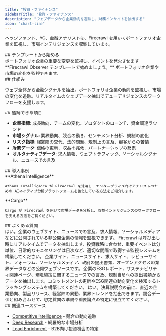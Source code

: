 ```yaml
---
title: "投資・ファイナンス"
sidebarTitle: "投資・ファイナンス"
description: "ウェブデータから企業動向を追跡し、財務インサイトを抽出する"
icon: "chart-line"
---
```


ヘッジファンド、VC、金融アナリストは、Firecrawl を用いてポートフォリオ企業を監視し、市場インテリジェンスを収集しています。

<div id="start-with-a-template">
  ## テンプレートから始める
</div>

<Card title="Firecrawl Observer" icon="github" href="https://github.com/mendableai/firecrawl-observer">
  ポートフォリオ企業の重要な変更を監視し、イベントを発火させます
</Card>

<Note>
  **Firecrawl Observer テンプレートで始めましょう。** ポートフォリオ企業や市場の変化を監視できます。
</Note>

<div id="how-it-works">
  ## 仕組み
</div>

ウェブ全体から金融シグナルを抽出。ポートフォリオ企業の動向を監視し、市場の変化を追跡。リアルタイムのウェブデータ抽出でデューデリジェンスのワークフローを支援します。

<div id="what-you-can-track">
  ## 追跡できる項目
</div>

* **企業指標**: 成長動向、チームの変化、プロダクトのローンチ、資金調達ラウンド
* **市場シグナル**: 業界動向、競合の動き、センチメント分析、規制の変化
* **リスク指標**: 経営陣の交代、法的問題、規制上の言及、顧客からの苦情
* **財務データ**: 価格の更新、収益の兆候、パートナーシップの発表
* **オルタナティブデータ**: 求人情報、ウェブトラフィック、ソーシャルシグナル、ニュースでの言及

<div id="customer-stories">
  ## 導入事例
</div>

<CardGroup cols={2}>
  <Card href="https://www.firecrawl.dev/blog/how-athena-intelligence-empowers-analysts-with-firecrawl">
    **Athena Intelligence**

    Athena Intelligence が Firecrawl を活用し、エンタープライズ向けアナリストのための AIネイティブ分析プラットフォームを強化している方法をご紹介します。
  </Card>

  <Card href="https://www.firecrawl.dev/blog/how-cargo-empowers-gtm-teams-with-firecrawl">
    **Cargo**

    Cargo が Firecrawl を用いて市場データを分析し、収益インテリジェンスのワークフローを支える方法をご覧ください。
  </Card>
</CardGroup>

<div id="faqs">
  ## よくある質問
</div>

<AccordionGroup>
  <Accordion title="非公開企業を追跡できますか？">
    はい。企業のウェブサイト、ニュースでの言及、求人情報、ソーシャルメディアなどに公開されている非公開企業の情報を監視できます。
  </Accordion>

  <Accordion title="データはどの程度リアルタイムですか？">
    Firecrawl は呼び出し時にリアルタイムでデータを抽出します。投資戦略に合わせ、重要イベントは分単位、日常的なモニタリングは日次など、適切な間隔で取得する監視システムを構築してください。
  </Accordion>

  <Accordion title="どのような代替データソースを監視できますか？">
    企業サイト、ニュースサイト、求人サイト、レビューサイト、フォーラム、ソーシャルメディア、政府の提出書類、オープンアクセスの業界データなどの公開ウェブソースです。
  </Accordion>

  <Accordion title="ESGやサステナビリティのシグナルはどう追跡できますか？">
    企業のESGレポート、サステナビリティ関連ページ、環境施策に関するニュースでの言及、規制当局への提出書類からデータを抽出します。コミットメントの更新やESG関連の動向変化を検知するトラッキングシステムを構築してください。
  </Accordion>

  <Accordion title="Firecrawl は決算説明会の準備に役立ちますか？">
    はい。決算説明会の前に、直近の企業動向、製品リリース、経営陣の異動、業界トレンドを抽出できます。競合データと組み合わせて、想定質問の準備や重要論点の特定に役立ててください。
  </Accordion>
</AccordionGroup>

<div id="related-use-cases">
  ## 関連ユースケース
</div>

* [Competitive Intelligence](/ja/use-cases/competitive-intelligence) - 競合の動向追跡
* [Deep Research](/ja/use-cases/deep-research) - 網羅的な市場分析
* [Lead Enrichment](/ja/use-cases/lead-enrichment) - B2B向け投資機会の特定
